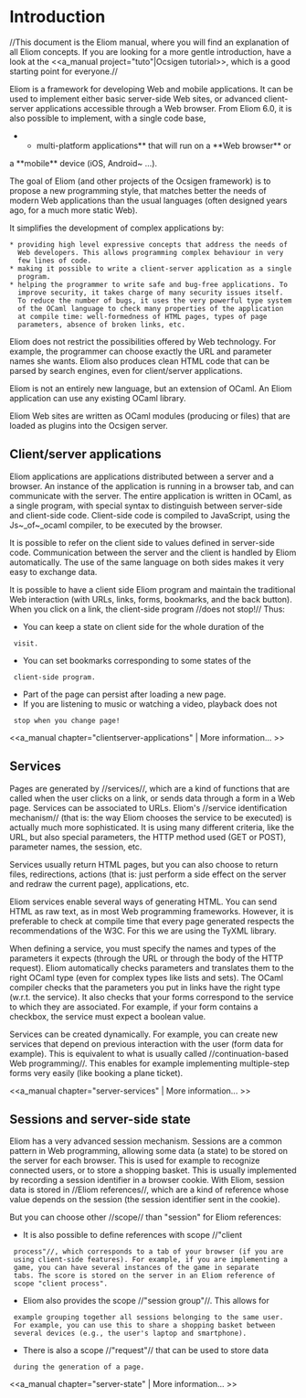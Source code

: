 =Introduction=

//This document is the Eliom manual, where you will find an
explanation of all Eliom concepts. If you are looking for a more
gentle introduction, have a look at the <<a_manual
project="tuto"|Ocsigen tutorial>>, which is a good starting point for
everyone.//

Eliom is a framework for developing Web and mobile applications.
It can be used to implement either basic server-side Web sites,
or advanced client-server applications accessible through a Web browser.
From Eliom 6.0,
it is also possible to implement, with a single code base,
**multi-platform applications** that will run on a **Web browser** or
a **mobile** device (iOS, Android~ ...).

The goal of Eliom (and other projects of the Ocsigen framework)
is to propose a new programming style, that
matches better the needs of modern Web applications
than the usual languages (often designed years ago,
for a much more static Web).

It simplifies the development of complex applications by:

 * providing high level expressive concepts that address the needs of
   Web developers. This allows programming complex behaviour in very
   few lines of code.
 * making it possible to write a client-server application as a single
   program.
 * helping the programmer to write safe and bug-free applications. To
   improve security, it takes charge of many security issues itself.
   To reduce the number of bugs, it uses the very powerful type system
   of the OCaml language to check many properties of the application
   at compile time: well-formedness of HTML pages, types of page
   parameters, absence of broken links, etc.


Eliom does not restrict the possibilities offered by Web
technology. For example, the programmer can choose exactly the URL
and parameter names she wants. Eliom also produces clean HTML code
that can be parsed by search engines, even for client/server
applications.

Eliom is not an entirely new language, but an extension of OCaml. An
Eliom application can use any existing OCaml library.

Eliom Web sites are written as OCaml modules (producing {{{cma}}} or
{{{cmxs}}} files) that are loaded as plugins into the Ocsigen server.

==Client/server applications==

Eliom applications are applications distributed between a server and a
browser. An instance of the application is running in a browser tab,
and can communicate with the server. The entire application is written
in OCaml, as a single program, with special syntax to distinguish
between server-side and client-side code.  Client-side code is
compiled to JavaScript, using the Js~_of~_ocaml compiler, to be
executed by the browser.

It is possible to refer on the client side to values defined in
server-side code. Communication between the server and the client is
handled by Eliom automatically. The use of the same language on both
sides makes it very easy to exchange data.

It is possible to have a client side Eliom program and maintain the
traditional Web interaction (with URLs, links, forms, bookmarks, and
the back button).  When you click on a link, the client-side program
//does not stop!// Thus:

* You can keep a state on client side for the whole duration of the
  visit.
* You can set bookmarks corresponding to some states of the
  client-side program.
* Part of the page can persist after loading a new page.
* If you are listening to music or watching a video, playback does not
  stop when you change page!

<<a_manual chapter="clientserver-applications" | More information... >>

==Services==

Pages are generated by //services//, which are a kind of functions
that are called when the user clicks on a link, or sends data through
a form in a Web page. Services can be associated to URLs. Eliom's
//service identification mechanism// (that is: the way Eliom chooses
the service to be executed) is actually much more sophisticated. It is
using many different criteria, like the URL, but also special
parameters, the HTTP method used (GET or POST), parameter names, the
session, etc.

Services usually return HTML pages, but you can also choose to return
files, redirections, actions (that is: just perform a side effect on
the server and redraw the current page), applications, etc.

Eliom services enable several ways of generating HTML. You can send
HTML as raw text, as in most Web programming frameworks. However, it
is preferable to check at compile time that every page generated
respects the recommendations of the W3C. For this we are using the
TyXML library.

When defining a service, you must specify the names and types of the
parameters it expects (through the URL or through the body of the HTTP
request).  Eliom automatically checks parameters and translates them
to the right OCaml type (even for complex types like lists and sets).
The OCaml compiler checks that the parameters you put in links have
the right type (w.r.t. the service). It also checks that your forms
correspond to the service to which they are associated. For example,
if your form contains a checkbox, the service must expect a boolean
value.

Services can be created dynamically. For example, you can create new
services that depend on previous interaction with the user (form data
for example). This is equivalent to what is usually called
//continuation-based Web programming//. This enables for example
implementing multiple-step forms very easily (like booking a plane
ticket).

<<a_manual chapter="server-services" | More information... >>

==Sessions and server-side state==

Eliom has a very advanced session mechanism.  Sessions are a
common pattern in Web programming, allowing some data (a state) to be
stored on the server for each browser. This is used for example to
recognize connected users, or to store a shopping basket. This is
usually implemented by recording a session identifier in a browser
cookie. With Eliom, session data is stored in //Eliom references//,
which are a kind of reference whose value depends on the session (the
session identifier sent in the cookie).

But you can choose other //scope// than "session" for Eliom
references:
* It is also possible to define references with scope //"client
  process"//, which corresponds to a tab of your browser (if you are
  using client-side features). For example, if you are implementing a
  game, you can have several instances of the game in separate
  tabs. The score is stored on the server in an Eliom reference of
  scope "client process".
* Eliom also provides the scope //"session group"//. This allows for
  example grouping together all sessions belonging to the same user.
  For example, you can use this to share a shopping basket between
  several devices (e.g., the user's laptop and smartphone).
* There is also a scope //"request"// that can be used to store data
  during the generation of a page.

<<a_manual chapter="server-state" | More information... >>
